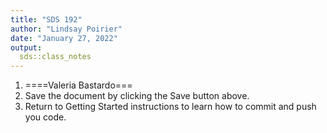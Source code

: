```yaml
---
title: "SDS 192"
author: "Lindsay Poirier"
date: "January 27, 2022"
output:
  sds::class_notes
---
```


1. ====Valeria Bastardo===
2. Save the document by clicking the Save button above. 
3. Return to Getting Started instructions to learn how to commit and push you code. 
